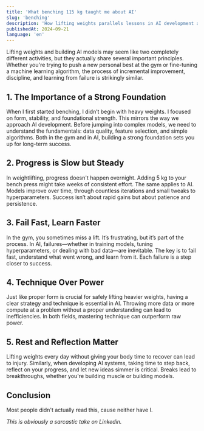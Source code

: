 ```yaml
---
title: 'What benching 115 kg taught me about AI'
slug: 'benching'
description: 'How lifting weights parallels lessons in AI development and problem-solving.'
publishedAt: 2024-09-21
language: 'en'
---
```


Lifting weights and building AI models may seem like two completely different activities, but they actually share several important principles. Whether you're trying to push a new personal best at the gym or fine-tuning a machine learning algorithm, the process of incremental improvement, discipline, and learning from failure is strikingly similar.

## 1. The Importance of a Strong Foundation

When I first started benching, I didn’t begin with heavy weights. I focused on form, stability, and foundational strength. This mirrors the way we approach AI development. Before jumping into complex models, we need to understand the fundamentals: data quality, feature selection, and simple algorithms. Both in the gym and in AI, building a strong foundation sets you up for long-term success.

## 2. Progress is Slow but Steady

In weightlifting, progress doesn't happen overnight. Adding 5 kg to your bench press might take weeks of consistent effort. The same applies to AI. Models improve over time, through countless iterations and small tweaks to hyperparameters. Success isn’t about rapid gains but about patience and persistence.

## 3. Fail Fast, Learn Faster

In the gym, you sometimes miss a lift. It’s frustrating, but it’s part of the process. In AI, failures—whether in training models, tuning hyperparameters, or dealing with bad data—are inevitable. The key is to fail fast, understand what went wrong, and learn from it. Each failure is a step closer to success.

## 4. Technique Over Power

Just like proper form is crucial for safely lifting heavier weights, having a clear strategy and technique is essential in AI. Throwing more data or more compute at a problem without a proper understanding can lead to inefficiencies. In both fields, mastering technique can outperform raw power.

## 5. Rest and Reflection Matter

Lifting weights every day without giving your body time to recover can lead to injury. Similarly, when developing AI systems, taking time to step back, reflect on your progress, and let new ideas simmer is critical. Breaks lead to breakthroughs, whether you're building muscle or building models.

## Conclusion

Most people didn't actually read this, cause neither have I.

_This is obviously a sarcastic take on Linkedin._
